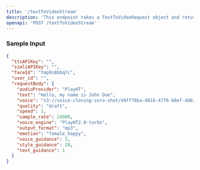```yaml
---
title: '/textToVideoStream'
description: 'This endpoint takes a TextToVideoRequest object and returns a url of an HLS .m3u8 playlist file.'
openapi: 'POST /textToVideoStream'
---
```


### Sample Input
```json
{
  "ttsAPIKey": "",
  "simliAPIKey": "",
  "faceId": "tmp9i8bbq7c",
  "user_id": "",
  "requestBody": {
    "audioProvider": "PlayHT",
    "text": "Hello, my name is John Doe",
    "voice": "s3://voice-cloning-zero-shot/d9ff78ba-d016-47f6-b0ef-dd630f59414e/female-cs/manifest.json",
    "quality": "draft",
    "speed": 1,
    "sample_rate": 24000,
    "voice_engine": "PlayHT2.0-turbo",
    "output_format": "mp3",
    "emotion": "female_happy",
    "voice_guidance": 3,
    "style_guidance": 20,
    "text_guidance": 1
  }
}
```
